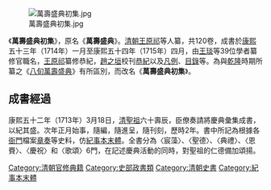 [[File:萬壽盛典初集.jpg|right]]

《'''萬壽盛典初集'''》，原名《'''萬壽盛典'''》。[[清朝|清朝]][[王原祁|王原祁]]等人纂，共120卷，成書於[[康熙|康熙]]五十三年（1714年）一月至康熙五十四年（1715年）四月，由[[王琰|王琰]]等39位學者纂修官職名，[[王原祁|王原祁]]纂修恭紀，[[趙之垣|趙之垣]]校刊[[恭紀|恭紀]]以及[[凡例|凡例]]、[[目錄|目錄]]等。為與[[乾隆|乾隆]]時期所纂之《[[八旬萬壽盛典|八旬萬壽盛典]]》有所區別，而改名《'''萬壽盛典初集'''》。

== 成書經過 ==
康熙五十二年（1713年）3月18日，[[清聖祖|清聖祖]]六十壽辰，臣僚奏請將慶典彙集成書，以紀其盛。次年正月始事，隨編，隨進呈，隨刊刻，歷時2年。書中所記為根據各[[衙門|衙門]]檔案[[章奏|章奏]]等史料，仿[[紀事本末體|紀事本末體]]。全書分為〈宸藻〉、〈聖德〉、〈典禮〉、〈恩賚〉、〈慶祝〉和〈歌頌〉6門，在記述慶典活動的同時，對聖祖的仁德備加頌揚。

{{Historical-book-stub}}
{{清朝欽定及奉敕編撰典籍|史}}

[[Category:清朝官修典籍|Category:清朝官修典籍]]
[[Category:史部政書類|Category:史部政書類]]
[[Category:清朝史書|Category:清朝史書]]
[[Category:紀事本末體|Category:紀事本末體]]
